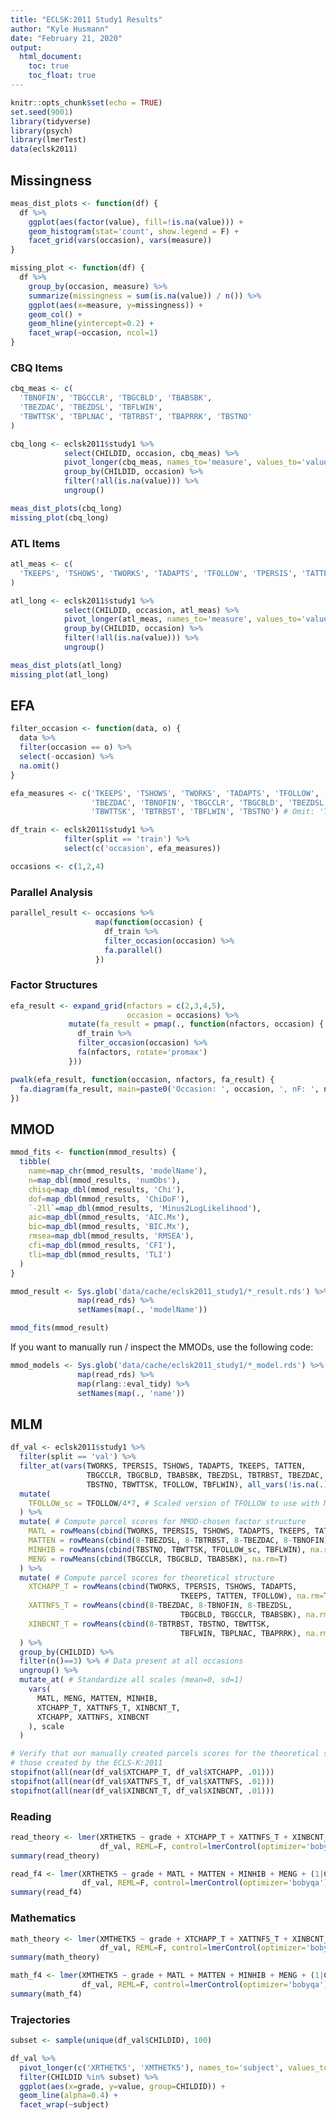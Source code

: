 ```yaml
---
title: "ECLSK:2011 Study1 Results"
author: "Kyle Husmann"
date: "February 21, 2020"
output:
  html_document:
    toc: true
    toc_float: true
---
```


```r
knitr::opts_chunk$set(echo = TRUE)
set.seed(9001)
library(tidyverse)
library(psych)
library(lmerTest)
data(eclsk2011)
```

## Missingness

```r
meas_dist_plots <- function(df) {
  df %>%
    ggplot(aes(factor(value), fill=!is.na(value))) +
    geom_histogram(stat='count', show.legend = F) +
    facet_grid(vars(occasion), vars(measure)) 
}

missing_plot <- function(df) {
  df %>%
    group_by(occasion, measure) %>%
    summarize(missingness = sum(is.na(value)) / n()) %>%
    ggplot(aes(x=measure, y=missingness)) +
    geom_col() +
    geom_hline(yintercept=0.2) +
    facet_wrap(~occasion, ncol=1)
}
```

### CBQ Items

```r
cbq_meas <- c(
  'TBNOFIN', 'TBGCCLR', 'TBGCBLD', 'TBABSBK',
  'TBEZDAC', 'TBEZDSL', 'TBFLWIN',
  'TBWTTSK', 'TBPLNAC', 'TBTRBST', 'TBAPRRK', 'TBSTNO'
)

cbq_long <- eclsk2011$study1 %>%
            select(CHILDID, occasion, cbq_meas) %>%
            pivot_longer(cbq_meas, names_to='measure', values_to='value') %>%
            group_by(CHILDID, occasion) %>%
            filter(!all(is.na(value))) %>%
            ungroup()

meas_dist_plots(cbq_long)
missing_plot(cbq_long)
```

### ATL Items

```r
atl_meas <- c(
  'TKEEPS', 'TSHOWS', 'TWORKS', 'TADAPTS', 'TFOLLOW', 'TPERSIS', 'TATTEN'
)

atl_long <- eclsk2011$study1 %>%
            select(CHILDID, occasion, atl_meas) %>%
            pivot_longer(atl_meas, names_to='measure', values_to='value') %>%
            group_by(CHILDID, occasion) %>%
            filter(!all(is.na(value))) %>%
            ungroup() 

meas_dist_plots(atl_long)
missing_plot(atl_long)
```

## EFA

```r
filter_occasion <- function(data, o) {
  data %>%
  filter(occasion == o) %>%
  select(-occasion) %>%
  na.omit()
}

efa_measures <- c('TKEEPS', 'TSHOWS', 'TWORKS', 'TADAPTS', 'TFOLLOW', 'TPERSIS', 'TATTEN',
                  'TBEZDAC', 'TBNOFIN', 'TBGCCLR', 'TBGCBLD', 'TBEZDSL', 'TBABSBK',
                  'TBWTTSK', 'TBTRBST', 'TBFLWIN', 'TBSTNO') # Omit: 'TBPLNAC', 'TBAPRRK'

df_train <- eclsk2011$study1 %>%
            filter(split == 'train') %>%
            select(c('occasion', efa_measures))

occasions <- c(1,2,4)
```

### Parallel Analysis

```r
parallel_result <- occasions %>%
                   map(function(occasion) {
                     df_train %>%
                     filter_occasion(occasion) %>%
                     fa.parallel()
                   })
```

### Factor Structures

```r
efa_result <- expand_grid(nfactors = c(2,3,4,5),
                          occasion = occasions) %>%
             mutate(fa_result = pmap(., function(nfactors, occasion) {
               df_train %>%
               filter_occasion(occasion) %>%
               fa(nfactors, rotate='promax')
             }))

pwalk(efa_result, function(occasion, nfactors, fa_result) {
  fa.diagram(fa_result, main=paste0('Occasion: ', occasion, ', nF: ', nfactors), cut=0.2)
})
```

## MMOD

```r
mmod_fits <- function(mmod_results) {
  tibble(
    name=map_chr(mmod_results, 'modelName'),
    n=map_dbl(mmod_results, 'numObs'),
    chisq=map_dbl(mmod_results, 'Chi'),
    dof=map_dbl(mmod_results, 'ChiDoF'),
    `-2ll`=map_dbl(mmod_results, 'Minus2LogLikelihood'),
    aic=map_dbl(mmod_results, 'AIC.Mx'),
    bic=map_dbl(mmod_results, 'BIC.Mx'),
    rmsea=map_dbl(mmod_results, 'RMSEA'),
    cfi=map_dbl(mmod_results, 'CFI'),
    tli=map_dbl(mmod_results, 'TLI')
  )
}

mmod_result <- Sys.glob('data/cache/eclsk2011_study1/*_result.rds') %>%
               map(read_rds) %>%
               setNames(map(., 'modelName'))

mmod_fits(mmod_result)
```

If you want to manually run / inspect the MMODs, use the following code:

```r
mmod_models <- Sys.glob('data/cache/eclsk2011_study1/*_model.rds') %>%
               map(read_rds) %>%
               map(rlang::eval_tidy) %>%
               setNames(map(., 'name'))
```

## MLM

```r
df_val <- eclsk2011$study1 %>%
  filter(split == 'val') %>%
  filter_at(vars(TWORKS, TPERSIS, TSHOWS, TADAPTS, TKEEPS, TATTEN,
                 TBGCCLR, TBGCBLD, TBABSBK, TBEZDSL, TBTRBST, TBEZDAC, TBNOFIN,
                 TBSTNO, TBWTTSK, TFOLLOW, TBFLWIN), all_vars(!is.na(.))) %>% # Exclude NAs
  mutate(
    TFOLLOW_sc = TFOLLOW/4*7, # Scaled version of TFOLLOW to use with MINHIB
  ) %>%
  mutate( # Compute parcel scores for MMOD-chosen factor structure
    MATL = rowMeans(cbind(TWORKS, TPERSIS, TSHOWS, TADAPTS, TKEEPS, TATTEN), na.rm=T),
    MATTEN = rowMeans(cbind(8-TBEZDSL, 8-TBTRBST, 8-TBEZDAC, 8-TBNOFIN), na.rm=T),
    MINHIB = rowMeans(cbind(TBSTNO, TBWTTSK, TFOLLOW_sc, TBFLWIN), na.rm=T),
    MENG = rowMeans(cbind(TBGCCLR, TBGCBLD, TBABSBK), na.rm=T)
  ) %>%
  mutate( # Compute parcel scores for theoretical structure
    XTCHAPP_T = rowMeans(cbind(TWORKS, TPERSIS, TSHOWS, TADAPTS,
                                      TKEEPS, TATTEN, TFOLLOW), na.rm=T),
    XATTNFS_T = rowMeans(cbind(8-TBEZDAC, 8-TBNOFIN, 8-TBEZDSL,
                                      TBGCBLD, TBGCCLR, TBABSBK), na.rm=T),
    XINBCNT_T = rowMeans(cbind(8-TBTRBST, TBSTNO, TBWTTSK,
                                      TBFLWIN, TBPLNAC, TBAPRRK), na.rm=T)
  ) %>%
  group_by(CHILDID) %>%
  filter(n()==3) %>% # Data present at all occasions
  ungroup() %>%
  mutate_at( # Standardize all scales (mean=0, sd=1)
    vars(
      MATL, MENG, MATTEN, MINHIB,
      XTCHAPP_T, XATTNFS_T, XINBCNT_T,
      XTCHAPP, XATTNFS, XINBCNT
    ), scale
  )

# Verify that our manually created parcels scores for the theoretical structure match
# those created by the ECLS-K:2011
stopifnot(all(near(df_val$XTCHAPP_T, df_val$XTCHAPP, .01)))
stopifnot(all(near(df_val$XATTNFS_T, df_val$XATTNFS, .01)))
stopifnot(all(near(df_val$XINBCNT_T, df_val$XINBCNT, .01)))
```


### Reading

```r
read_theory <- lmer(XRTHETK5 ~ grade + XTCHAPP_T + XATTNFS_T + XINBCNT_T + (1|CHILDID),
                    df_val, REML=F, control=lmerControl(optimizer='bobyqa'))
summary(read_theory)

read_f4 <- lmer(XRTHETK5 ~ grade + MATL + MATTEN + MINHIB + MENG + (1|CHILDID),
                df_val, REML=F, control=lmerControl(optimizer='bobyqa'))
summary(read_f4)
```

### Mathematics

```r
math_theory <- lmer(XMTHETK5 ~ grade + XTCHAPP_T + XATTNFS_T + XINBCNT_T + (1|CHILDID),
                    df_val, REML=F, control=lmerControl(optimizer='bobyqa'))
summary(math_theory)

math_f4 <- lmer(XMTHETK5 ~ grade + MATL + MATTEN + MINHIB + MENG + (1|CHILDID),
                df_val, REML=F, control=lmerControl(optimizer='bobyqa'))
summary(math_f4)
```

### Trajectories

```r
subset <- sample(unique(df_val$CHILDID), 100)

df_val %>%
  pivot_longer(c('XRTHETK5', 'XMTHETK5'), names_to='subject', values_to='value') %>%
  filter(CHILDID %in% subset) %>%
  ggplot(aes(x=grade, y=value, group=CHILDID)) +
  geom_line(alpha=0.4) +
  facet_wrap(~subject)
```

